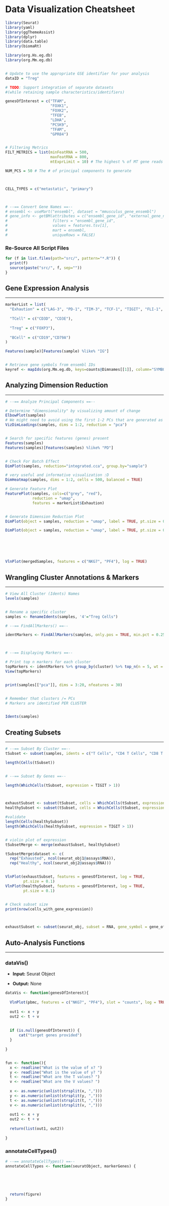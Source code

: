 # Data Visualization Cheatsheet

```r

library(Seurat)
library(yaml)
library(ggThemeAssist)
library(dplyr)
library(data.table)
library(biomaRt)

library(org.Hs.eg.db)
library(org.Mm.eg.db)


# Update to use the appropriate GSE identifier for your analysis
dataID = "Treg"

# TODO: Support integration of separate datasets
#(while retaining sample characteristics/identifiers)

genesOfInterest = c("TFAM",
                    "FOXK1",
                    "FOXK2",
                    "TFEB",
                    "LDHA",
                    "PCSK9",
                    "TFAM",
                    "GPR84")


# Filtering Metrics
FILT_METRICS = list(minFeatRNA = 500,
                    maxFeatRNA = 800,
                    mtExprLimit = 10) # The highest % of MT gene reads allowed

NUM_PCS = 50 # The # of principal components to generate



CELL_TYPES = c("metastatic", "primary")



# --== Convert Gene Names ==--
# ensembl <- useMart("ensembl", dataset = "mmusculus_gene_ensembl")
# gene_info <- getBM(attributes = c("ensembl_gene_id", "external_gene_name"),
#                    filters = "ensembl_gene_id",
#                    values = features.tsv[1],
#                    mart = ensembl,
#                    uniqueRows = FALSE)
```

### Re-Source All Script Files

```r

for (f in list.files(path="src/", pattern="*.R")) {
  print(f)
  source(paste("src/", f, sep=""))
}

```

## Gene Expression Analysis

------------------------------------------------------------------------

```r


markerList = list(
  "Exhaution" = c("LAG-3", "PD-1", "TIM-3", "TCF-1", "TIGIT", "FLI-1", "ITIM"),
  
  "TCell" = c("CD3D", "CD3E"),
  
  "Treg" = c("FOXP3"),
  
  "BCell" = c("CD19","CD79A")
)

Features(sample)[Features(sample) %like% "IG"]


# Retrieve gene symbols from ensembl IDs
keyref <- mapIds(org.Mm.eg.db, keys=counts@Dimnames[[1]], column="SYMBOL", keytype="ENSEMBL")

```

## Analyzing Dimension Reduction

------------------------------------------------------------------------

```r



# --== Analyze Principal Components ==--

# Determine "dimensionality" by visualizing amount of change 
ElbowPlot(samples)
# We might need to avoid using the first 1-2 PCs that are generated as the extreme amount of variation they contain is likely due to differences within the cell cycle
VizDimLoadings(samples, dims = 1:2, reduction = "pca")


# Search for specific features (genes) present
Features(samples)
Features(samples)[Features(samples) %like% "PD"]


# Check For Batch Effect
DimPlot(samples, reduction="integrated.cca", group.by="sample")

# very useful and informative visualization :D
DimHeatmap(samples, dims = 1:2, cells = 500, balanced = TRUE)

# Generate Feature Plot
FeaturePlot(samples, cols=c("grey", "red"),
            reduction = "umap",
            features = markerList$Exhaution)


# Generate Dimension Reduction Plot
DimPlot(object = samples, reduction = "umap", label = TRUE, pt.size = 0.5)

DimPlot(object = samples, reduction = "umap", label = TRUE, pt.size = 0.5) + NoLegend()






VlnPlot(mergedSamples, features = c("NKG7", "PF4"), log = TRUE)
```

## Wrangling Cluster Annotations & Markers

------------------------------------------------------------------------

```r

# View All Cluster (Idents) Names
levels(samples)


# Rename a specific cluster
samples <- RenameIdents(samples, '4'="Treg Cells")


```

```r

# --== FindAllMarkers() ==--

identMarkers <- FindAllMarkers(samples, only.pos = TRUE, min.pct = 0.25, logfc.threshold = 0.25)



# --== Displaying Markers ==--

# Print top n markers for each cluster
topMarkers <- identMarkers %>% group_by(cluster) %>% top_n(n = 5, wt = avg_log2FC)
View(topMarkers)


print(samples[["pca"]], dims = 3:20, nfeatures = 30)


# Remember that clusters /= PCs
# Markers are identified PER CLUSTER


Idents(samples)
```

## Creating Subsets

------------------------------------------------------------------------

```r


# --== Subset By Cluster ==--
tSubset <- subset(samples, idents = c("T Cells", "CD4 T Cells", "CD8 T Cells"))

length(Cells(tSubset))


# --== Subset By Genes ==--

length(WhichCells(tSubset, expression = TIGIT > 1))



exhaustSubset <- subset(tSubset, cells = WhichCells(tSubset, expression = TIGIT > 1))
healthySubset <- subset(tSubset, cells = WhichCells(tSubset, expression = TIGIT < 1))

#validate
length(Cells(healthySubset))
length(WhichCells(healthySubset, expression = TIGIT > 1))


# violin plot of expression
tSubsetMerge <- merge(exhaustSubset, healthySubset)

tSubsetMerge$dataset <- c(
  rep("Exhausted", ncol(seurat_obj1@assays$RNA)), 
  rep("Healthy", ncol(seurat_obj2@assays$RNA)))


VlnPlot(exhaustSubset, features = genesOfInterest, log = TRUE, 
        pt.size = 0.1)
VlnPlot(healthySubset, features = genesOfInterest, log = TRUE, 
        pt.size = 0.1)


# Check subset size
print(nrow(cells_with_gene_expression))



exhaustSubset <- subset(seurat_obj, subset = RNA, gene_symbol = gene_of_interest)

```

## Auto-Analysis Functions

------------------------------------------------------------------------

### dataVis()

-   **Input:** Seurat Object

-   **Output:** None

```r
dataVis <- function(genesOfInterest){
  
  VlnPlot(pbmc, features = c("NKG7", "PF4"), slot = "counts", log = TRUE)
  
  out1 <- x + y
  out2 <- t + v
  
  
  if (is.null(genesOfInterest)) {
      cat("target genes provided")
  }
  
}


fun <- function(){
  x <- readline("What is the value of x? ")  
  y <- readline("What is the value of y? ")
  t <- readline("What are the T values? ")
  v <- readline("What are the V values? ")
  
  x <- as.numeric(unlist(strsplit(x, ",")))
  y <- as.numeric(unlist(strsplit(y, ",")))
  t <- as.numeric(unlist(strsplit(t, ",")))
  v <- as.numeric(unlist(strsplit(v, ",")))
  
  out1 <- x + y
  out2 <- t + v
  
  return(list(out1, out2))
  
}

```

### annotateCellTypes()

```r
# --== annotateCellTypes() ==--
annotateCellTypes <- function(seuratObject, markerGenes) {
  
  
  
  
  
  return(figure)
}




```
